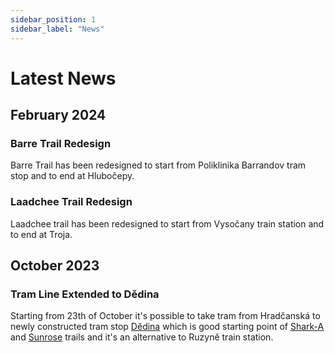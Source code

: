 ```yaml
---
sidebar_position: 1
sidebar_label: "News"
---
```


# Latest News

## February 2024

### Barre Trail Redesign

Barre Trail has been redesigned to start from Poliklinika Barrandov tram stop and to end at Hlubočepy.

### Laadchee Trail Redesign

Laadchee trail has been redesigned to start from Vysočany train station and to end at Troja.

## October 2023

### Tram Line Extended to Dědina

Starting from 23th of October it's possible to take tram from Hradčanská to newly constructed tram stop
[Dědina](https://mapy.cz/turisticka?source=pubt&id=25793830&ds=1&x=14.3014555&y=50.0898164&z=17)
which is good starting point of [Shark-A](trails/shark-a) and [Sunrose](trails/sunrose) trails
and it's an alternative to Ruzyně train station.